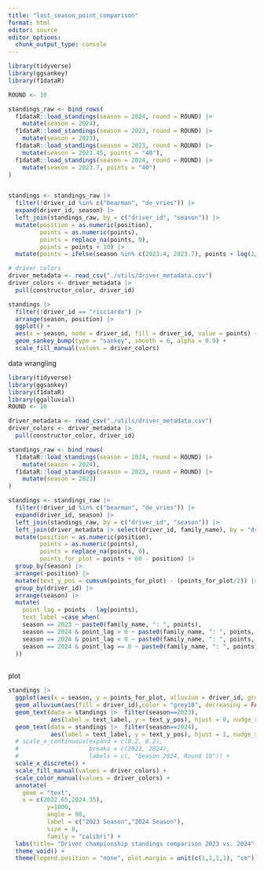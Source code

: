 ```yaml
---
title: "last_season_point_comparison"
format: html
editor: source
editor_options: 
  chunk_output_type: console
---
```





```r
library(tidyverse)
library(ggsankey)
library(f1dataR)

ROUND <- 10

standings_raw <- bind_rows(
  f1dataR::load_standings(season = 2024, round = ROUND) |> 
    mutate(season = 2024), 
  f1dataR::load_standings(season = 2023, round = ROUND) |> 
    mutate(season = 2023),
  f1dataR::load_standings(season = 2023, round = ROUND) |> 
    mutate(season = 2023.45, points = "40"),
  f1dataR::load_standings(season = 2024, round = ROUND) |> 
    mutate(season = 2023.7, points = "40")
)


standings <- standings_raw |> 
  filter(!driver_id %in% c("bearman", "de_vries")) |> 
  expand(driver_id, season) |> 
  left_join(standings_raw, by = c("driver_id", "season")) |> 
  mutate(position = as.numeric(position),
         points = as.numeric(points),
         points = replace_na(points, 0),
         points = points + 10) |> 
  mutate(points = ifelse(season %in% c(2023.4, 2023.7), points + log(1/position), points))

```

```r

# driver colors
driver_metadata <- read_csv("./utils/driver_metadata.csv")
driver_colors <- driver_metadata |> 
  pull(constructor_color, driver_id)

standings |> 
  filter(!driver_id == "ricciardo") |> 
  arrange(season, position) |> 
  ggplot() +
  aes(x = season, node = driver_id, fill = driver_id, value = points) +
  geom_sankey_bump(type = "sankey", smooth = 6, alpha = 0.9) +
  scale_fill_manual(values = driver_colors)


```


data wrangling
```r
library(tidyverse)
library(ggsankey)
library(f1dataR)
library(ggalluvial)
ROUND <- 10

driver_metadata <- read_csv("./utils/driver_metadata.csv")
driver_colors <- driver_metadata |> 
  pull(constructor_color, driver_id)

standings_raw <- bind_rows(
  f1dataR::load_standings(season = 2024, round = ROUND) |> 
    mutate(season = 2024), 
  f1dataR::load_standings(season = 2023, round = ROUND) |> 
    mutate(season = 2023)
)

standings <- standings_raw |> 
  filter(!driver_id %in% c("bearman", "de_vries")) |> 
  expand(driver_id, season) |> 
  left_join(standings_raw, by = c("driver_id", "season")) |> 
  left_join(driver_metadata |> select(driver_id, family_name), by = "driver_id") |> 
  mutate(position = as.numeric(position),
         points = as.numeric(points),
         points = replace_na(points, 0),
         points_for_plot = points + 60 - position) |> 
  group_by(season) |> 
  arrange(-position) |> 
  mutate(text_y_pos = cumsum(points_for_plot) - (points_for_plot/2)) |> 
  group_by(driver_id) |> 
  arrange(season) |> 
  mutate(
    point_lag = points - lag(points),
    text_label =case_when(
    season == 2023 ~ paste0(family_name, ": ", points),
    season == 2024 & point_lag > 0 ~ paste0(family_name, ": ", points, " (+", abs(point_lag), ")"),
    season == 2024 & point_lag < 0 ~ paste0(family_name, ": ", points, " (-", abs(point_lag), ")"),
    season == 2024 & point_lag == 0 ~ paste0(family_name, ": ", points),
  ))
          

```

plot
```r
standings |>
  ggplot(aes(x = season, y = points_for_plot, alluvium = driver_id, group = season)) +
  geom_alluvium(aes(fill = driver_id),color = "grey10", decreasing = FALSE, width = 0.5, alpha = 0.8) +
  geom_text(data = standings |>  filter(season==2023), 
            aes(label = text_label, y = text_y_pos), hjust = 0, nudge_x = -0.2, color = "grey10", size = 5, family = "calibri") +
  geom_text(data = standings |>  filter(season==2024), 
            aes(label = text_label, y = text_y_pos), hjust = 1, nudge_x = 0.2, color = "grey10", size = 5, family = "calibri") +
  # scale_x_continuous(expand = c(0.2, 0.2), 
  #                    breaks = c(2023, 2024), 
  #                    labels = c(, "Season 2024, Round 10")) +
  scale_x_discrete() +
  scale_fill_manual(values = driver_colors) +
  scale_color_manual(values = driver_colors) +
  annotate(
    geom = "text",
    x = c(2022.65,2024.35), 
           y=1000, 
           angle = 90, 
           label = c("2023 Season","2024 Season"), 
           size = 8, 
           family = "calibri") +
  labs(title= "Driver championship standings comparison 2023 vs. 2024", subtitle = "asdasdasdas") +
  theme_void() +
  theme(legend.position = "none", plot.margin = unit(c(1,1,1,1), "cm"))
  


```

